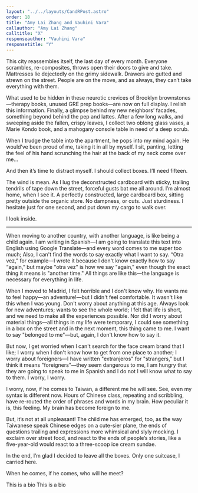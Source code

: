 ```yaml
---
layout: "../../layouts/CandRPost.astro"
order: 18
title: "Amy Lai Zhang and Vauhini Vara"
callauthor: "Amy Lai Zhang"
calltitle: "X"
responseauthor: "Vauhini Vara"
responsetitle: "Y"
---
```



<CandRItem id="call" title={frontmatter.calltitle} author={frontmatter.callauthor}>

This city reassembles itself, the last day of every month. Everyone scrambles, re-composites, throws open their doors to give and take. Mattresses lie dejectedly on the grimy sidewalk. Drawers are gutted and strewn on the street. People are on the move, and as always, they can’t take everything with them. 

What used to be hidden in these neurotic crevices of Brooklyn brownstones—therapy books, unused GRE prep books—are now on full display. I relish this information. Finally, a glimpse behind my new neighbors’ facades, something beyond behind the pep and lattes. After a few long walks, and sweeping aside the fallen, crispy leaves, I collect two oblong glass vases, a Marie Kondo book, and a mahogany console table in need of a deep scrub.

When I trudge the table into the apartment, he pops into my mind again. He would’ve been proud of me, taking it in all by myself. I sit, panting, letting the feel of his hand scrunching the hair at the back of my neck come over me…

And then it’s time to distract myself. I should collect boxes. I’ll need fifteen.

The wind is mean. As I lug the deconstructed cardboard with sticky, trailing tendrils of tape down the street, forceful gusts bat me all around. I’m almost home, when I see it. A perfectly constructed, large cardboard box, sitting pretty outside the organic store. No dampness, or cuts. Just sturdiness. I hesitate just for one second, and put down my cargo to walk over.


I look inside.


</CandRItem>

---

<CandRItem id="response" title={frontmatter.responsetitle} author={frontmatter.responseauthor}>


When moving to another country, with another language, is like being a child again. I am writing in Spanish—I am going to translate this text into English using Google Translate—and every word comes to me super too much; Also, I can't find the words to say exactly what I want to say. “Otra vez,” for example—I wrote it because I don't know exactly how to say “again,” but maybe "otra vez" is how we say "again," even though the exact thing it means is "another time." All things are like this—the language is necessary for everything in life.

When I moved to Madrid, I felt horrible and I don't know why. He wants me to feel happy—an adventure!—but I didn't feel comfortable. It wasn't like this when I was young. Don't worry about anything at this age. Always look for new adventures; wants to see the whole world; I felt that life is short, and we need to make all the experiences possible. Nor did I worry about material things—all things in my life were temporary, I could see something in a box on the street and in the next moment, this thing came to me. I want to say "belonged to me"—but, again, I don't know how to say it.

But now, I get worried when I can't search for the face cream brand that I like; I worry when I don't know how to get from one place to another; I worry about foreigners—I have written "extranjeros" for "strangers," but I think it means "foreigners"—they seem dangerous to me, I am hungry that they are going to speak to me in Spanish and I do not I will know what to say to them. I worry, I worry.

</CandRItem>

<CandRItem id="call" title="title" author={frontmatter.callauthor}>

I worry, now, if he comes to Taiwan, a different me he will see. See, even my syntax is different now. Hours of Chinese class, repeating and scribbling, have re-routed the order of phrases and words in my brain. How peculiar it is, this feeling. My brain has become foreign to me. 

But, it’s not at all unpleasant! The child me has emerged, too, as the way Taiwanese speak Chinese edges on a cute-sier plane, the ends of questions trailing and expressions more whimsical and slyly mocking. I exclaim over street food, and react to the ends of people’s stories, like a five-year-old would react to a three-scoop ice cream sundae. 

In the end, I’m glad I decided to leave all the boxes. Only one suitcase, I carried here. 

When he comes, if he comes, who will he meet?

</CandRItem>


<CandRBio>
	This is a bio
</CandRBio>



<CandRBio>
	This is a bio
</CandRBio>